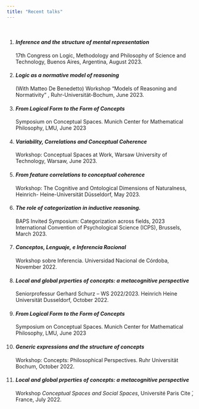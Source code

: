 ```yaml
---
title: "Recent talks"
---
```

<br>

1. #### *Inference and the structure of mental representation* 
17th Congress on Logic, Methodology and Philosophy of Science and Technology, Buenos Aires, Argentina, August 2023. 

2. #### *Logic as a normative model of reasoning* 
(With Matteo De Benedetto)
Workshop "Models of Reasoning and Normativity" , Ruhr-Universität-Bochum, June 2023. 

3. #### *From Logical Form to the Form of Concepts* 
Symposium on Conceptual Spaces. Munich Center for Mathematical Philosophy, LMU, June 2023

4. #### *Variability, Correlations and Conceptual Coherence* 
Workshop: Conceptual Spaces at Work, Warsaw University of Technology, Warsaw, June 2023.

5. #### *From feature correlations to conceptual coherence* 
Workshop: The Cognitive and Ontological Dimensions of Naturalness, Heinrich- Heine-Universität Düsseldorf, May 2023.

6. #### *The role of categorization in inductive reasoning.* 
BAPS Invited Symposium: Categorization across fields, 2023 International Convention of Psychological Science (ICPS), Brussels, March 2023.

7. #### *Conceptos, Lenguaje, e Inferencia Racional* 
Workshop sobre Inferencia. Universidad Nacional de Córdoba, November 2022. 

8. #### *Local and global prperties of concepts: a metacognitive perspective* 
Seniorprofessur Gerhard Schurz – WS 2022/2023. Heinrich Heine Universität Dusseldorf, October 2022.

9. #### *From Logical Form to the Form of Concepts* 
Symposium on Conceptual Spaces. Munich Center for Mathematical Philosophy, LMU, June 2023

10. #### *Generic expressions and the structure of concepts* 
Workshop: Concepts: Philosophical Perspectives. Ruhr Universität Bochum, October 2022.


11. #### *Local and global prperties of concepts: a metacognitive perspective* 
Workshop *Conceptual Spaces and Social Spaces*,  Université Paris Cite ́, France, July 2022.

